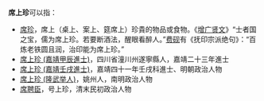 '''席上珍'''可以指：
* [[席珍|席珍]]，席上（桌上、案上、筵席上）珍貴的物品或食物。《[[增广贤文|增广贤文]]》“士者国之宝，儒为席上珍。若要断酒法，醒眼看醉人。”[[费砚|费砚]]有《抚印宗派绝句》：“百炼老铁圆且润，治印能为席上珍。”
* [[席上珍_(嘉靖甲辰進士)|席上珍 (嘉靖甲辰進士)]]，四川省潼川州遂寧縣人，嘉靖二十三年進士
* [[席上珍_(嘉靖壬戌進士)|席上珍 (嘉靖壬戌進士)]]，嘉靖四十一年壬戌科進士、明朝政治人物
* [[席上珍_(隆武举人)|席上珍 (隆武举人)]]，姚州人，南明政治人物
* [[席聘臣|席聘臣]]，号上珍，清末民初政治人物
{{disambig|Cat=三字中國相關消歧義}}